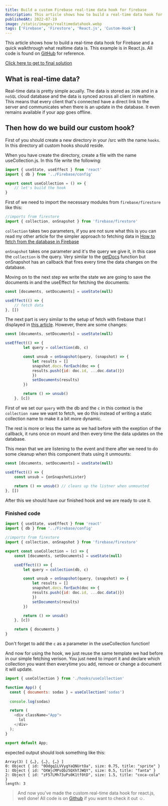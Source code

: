 ```yaml
---
title: Build a custom Firebase real-time data hook for firebase
description: This article shows how to build a real-time data hook for Firebase and a quick walkthrough what realtime data is.
publishedAt: 2022-07-19
image: /static/images/realtimedatahook.webp
tags: ['Firebase', 'Firestore', 'React.js', 'Custom-Hook']
---
```


This article shows how to build a real-time data hook for Firebase and a quick walkthrough what realtime data is. This example is in React.js. All code is found on [GitHub](https://github.com/call-n/example-firebase) for reference.

[Click here to get to final solution](#finished-code)

## What is real-time data?

Real-time data is pretty simple acually. The data is stored as `JSON` and in a `noSQL` cloud database and the data is synced across all client in realtime. This means that every client that's connected have a direct link to the server and communicates when there is an update in the database. It even remains available if your app goes offline. 

## Then how do we build our custom hook?

First of you should create a new directory in your /src with the name `hooks`. In this directory all custom hooks should reside.

When you have create the directory, create a file with the name useCollection.js. In this file write the following:

```js:/src/hooks/useCollection.js
import { useState, useEffect } from 'react'
import { db } from '../Firebase/config'

export const useCollection = () => {
    // let's build the hook
}
```

First of we need to import the necessary modules from `firebase/firestore` like this:

```js
//imports from firestore
import { collection, onSnapshot } from 'firebase/firestore'
```

`collection` takes two parameters, if you are not sure what this is you can read my other article for the simpler approach to fetching data in [How to fetch from the database in Firebase](https://calo.dev/blog/firebase-database-fetch)

`onSnapshot` takes one parameter and it's the query we give it, in this case the `collection` is the query. Very similar to the [getDocs](https://firebase.google.com/docs/firestore/query-data/get-data) function but onSnapshot has an callback that fires every time the data changes on the database.

Moving on to the next step we write the state we are going to save the documents in and the useEffect for fetching the documents:

```js
const [documents, setDocuments] = useState(null)

useEffect(() => {
    // fetch data
}, [])
```

The next part is very similar to the setup of fetch with firebase that I displayed in [this article](https://calo.dev/blog/firebase-database-fetch). However, there are some changes:

```js
const [documents, setDocuments] = useState(null)

useEffect(() => {
        let query = collection(db, c)

        const unsub = onSnapshot(query, (snapshot) => {
            let results = []
            snapshot.docs.forEach(doc => {
            results.push({id: doc.id, ...doc.data()})
            })
            setDocuments(results)
        })

        return () => unsub()
    }, [c])
```

First of we set our `query` with the db and the `c` in this context is the `collection name` we want to fetch, we do this instead of writing a static collection name to make it a bit more dynamic.

The rest is more or less the same as we had before with the exeption of the callback, it runs once on mount and then every time the data updates on the database. 

This mean that we are listening to the event and there after we need to do some cleanup when this component thats using it unmounts:

```js
const [documents, setDocuments] = useState(null)

useEffect(() => {
    const unsub = {onSnapshotLister}
    
    return () => unsub() // cleans up the listner when unmounted
}, [])
```

After this we should have our finished hook and we are ready to use it.

### Finished code

```js:/src/hooks/useCollection.js
import { useState, useEffect } from 'react'
import { db } from '../Firebase/config'

//imports from firestore
import { collection, onSnapshot } from 'firebase/firestore'

export const useCollection = (c) => {
    const [documents, setDocuments] = useState(null)

    useEffect(() => {
        let query = collection(db, c)

        const unsub = onSnapshot(query, (snapshot) => {
            let results = []
            snapshot.docs.forEach(doc => {
            results.push({id: doc.id, ...doc.data()})
            })
            setDocuments(results)
        })

        return () => unsub()
    }, [c])

    return { documents }
}
```

Don't forget to add the `c` as a parameter in the useCollection function!

And now for using the hook, we just reuse the same template we had before in our simple fetching verison. You just need to import it and declare which collection you want then everytime you add, remove or change a document it will update.

```js:/src/App.js
import { useCollection } from './hooks/useCollection'

function App() {
  const { documents: sodas } = useCollection('sodas')
  
  console.log(sodas)

  return (
    <div className="App">
      lol
    </div>
  );
}

export default App;
```

expected output should look something like this:

```json5
Array(3) [ {…}, {…}, {…} ]
0: Object { id: "0Odgq1LVVygYaQNUrtOa", size: 0.75, title: "sprite" }
1: Object { id: "OXWjcMPsQbz5QXhTJWQY", size: 0.5, title: "fanta" }
2: Object { id: "zF57LMh73uPs0K1tf0tD", size: 1.5, title: "coca-cola" }
length: 3
```

> And now you've made the custom real-time data hook for react.js, well done! All code is on [Github](https://github.com/call-n/example-firebase) if you want to check it out ☺️.


